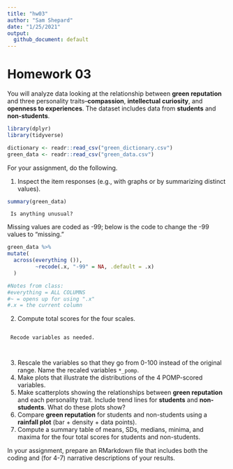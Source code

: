 ```yaml
---
title: "hw03"
author: "Sam Shepard"
date: "1/25/2021"
output:
  github_document: default
---
```


# Homework 03

You will analyze data looking at the relationship between **green reputation** and three personality traits--**compassion**, **intellectual curiosity**, and **openness to experiences**.
The dataset includes data from **students** and **non-students**.

```r
library(dplyr)
library(tidyverse)
```

```r
dictionary <- readr::read_csv("green_dictionary.csv")
green_data <- readr::read_csv("green_data.csv")
```

For your assignment, do the following.

  1. Inspect the item responses (e.g., with graphs or by summarizing distinct values). 
  
```r
summary(green_data)
```
  
     Is anything unusual?
Missing values are coded as -99; below is the code to change the -99 values to "missing."
```r
green_data %>% 
mutate(
  across(everything ()),
         ~recode(.x, "-99" = NA, .default = .x)
  )

#Notes from class:
#everything = ALL COLUMNS
#~ = opens up for using ".x"
#.x = the current column
```

  2. Compute total scores for the four scales.

```r


```


     Recode variables as needed.
     
```r

```


  3. Rescale the variables so that they go from 0-100 instead of the original range.
     Name the recaled variables `*_pomp`.
  4. Make plots that illustrate the distributions of the 4 POMP-scored variables.
  5. Make scatterplots showing the relationships between **green reputation** and each personality trait.
     Include trend lines for **students** and **non-students**.
     What do these plots show?
  6. Compare **green reputation** for students and non-students using a **rainfall plot** (bar + density + data points).
  7. Compute a summary table of means, SDs, medians, minima, and maxima for the four total scores for students and non-students.
  
In your assignment, prepare an RMarkdown file that includes both the coding and (for 4-7) narrative descriptions of your results.
